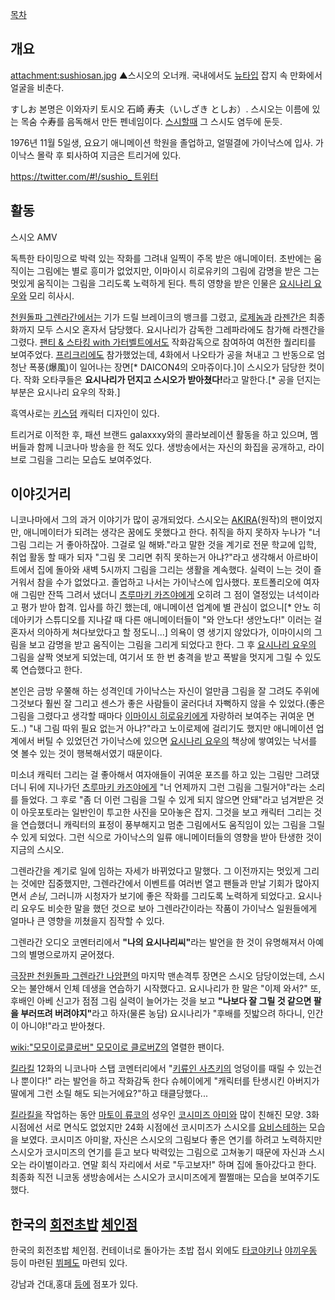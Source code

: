 [[목차]]
== 개요 ==
attachment:sushiosan.jpg
▲스시오의 오너캐. 국내에서도 [[뉴타입]] 잡지 속 만화에서 얼굴을 비춘다.

すしお
본명은 이와자키 토시오 石崎 寿夫（いしざき としお）. 스시오는 이름에 있는 목숨 수寿를 음독해서 만든 펜네임이다. [[스시]]할때 그 스시도 염두에 둔듯.

1976년 11월 5일생, 요요기 애니메이션 학원을 졸업하고, 얼떨결에 가이낙스에 입사. 가이낙스 몰락 후 퇴사하여 지금은 트리거에 있다.

[[https://twitter.com/#!/sushio_ 트위터]]

== 활동 ==
{{{#!html
<iframe width="420" height="315" src="http://www.youtube.com/embed/wklTlsbX6mw?rel=0" frameborder="0" allowfullscreen></iframe>
}}}
스시오 AMV

독특한 타이밍으로 박력 있는 작화를 그려내 일찍이 주목 받은 애니메이터. 초반에는 움직이는 그림에는 별로 흥미가 없었지만, 이마이시 히로유키의 그림에 감명을 받은 그는 멋있게 움직이는 그림을 그리도록 노력하게 된다. 특히 영향을 받은 인물은 [[요시나리 요우]]와 모리 히사시.

[[천원돌파 그렌라간]]에서는 기가 드릴 브레이크의 뱅크를 그렸고, [[로제놈]]과 [[라젠간]]은 최종화까지 모두 스시오 혼자서 담당했다. 요시나리가 감독한 그레파라에도 참가해 라젠간을 그렸다.
[[팬티 & 스타킹 with 가터벨트]]에서도 작화감독으로 참여하여 여전한 퀄리티를 보여주었다.
[[프리크리]]에도 참가했었는데, 4화에서 나오타가 공을 쳐내고 그 반동으로 엄청난 폭풍(爆風)이 일어나는 장면[* DAICON4의 오마쥬이다.]이 스시오가 담당한 컷이다. 작화 오타쿠들은 '''요시나리가 던지고 스시오가 받아쳤다!'''라고 말한다.[* 공을 던지는 부분은 요시나리 요우의 작화.]

흑역사로는 [[키스덤]] 캐릭터 디자인이 있다.

트리거로 이적한 후, 패션 브랜드 galaxxxy와의 콜라보레이션 활동을 하고 있으며, 멤버들과 함께 니코나마 방송을 한 적도 있다. 생방송에서는 자신의 화집을 공개하고, 라이브로 그림을 그리는 모습도 보여주었다.

== 이야깃거리 ==
니코나마에서 그의 과거 이야기가 많이 공개되었다.
스시오는 [[AKIRA]](원작)의 팬이었지만, 애니메이터가 되려는 생각은 꿈에도 못했다고 한다. 취직을 하지 못하자 누나가 "너 그림 그리는 거 좋아하잖아. 그걸로 일 해봐."라고 말한 것을 계기로 전문 학교에 입학, 취업 활동 할 때가 되자 "그림 못 그리면 취직 못하는거 아냐?"라고 생각해서 아르바이트에서 집에 돌아와 새벽 5시까지 그림을 그리는 생활을 계속했다. 실력이 느는 것이 즐거워서 참을 수가 없었다고. 졸업하고 나서는 가이낙스에 입사했다. 포트폴리오에 여자애 그림만 잔뜩 그려서 냈더니 [[츠루마키 카즈야]]에게 오히려 그 점이 열정있는 녀석이라고 평가 받아 합격.
입사를 하긴 했는데, 애니메이션 업계에 별 관심이 없으니[* 안노 히데아키가 스튜디오를 지나갈 때 다른 애니메이터들이 "와 안노다! 생안노다!" 이러는 걸 혼자서 의아하게 쳐다보았다고 할 정도니...] 의욕이 영 생기지 않았다가, 이마이시의 그림을 보고 감명을 받고 움직이는 그림을 그리게 되었다고 한다. 그 후 [[요시나리 요우]]의 그림을 살짝 엿보게 되었는데, 여기서 또 한 번 충격을 받고 폭발을 멋지게 그릴 수 있도록 연습했다고 한다. 

본인은 금방 우쭐해 하는 성격인데 가이낙스는 자신이 얼만큼 그림을 잘 그려도 주위에 그것보다 훨씬 잘 그리고 센스가 좋은 사람들이 굴러다녀 자뻑하지 않을 수 있었다.(좋은 그림을 그렸다고 생각할 때마다 [[이마이시 히로유키]]에게 자랑하러 보여주는 귀여운 면도..) "내 그림 따위 필요 없는거 아냐?"라고 노이로제에 걸리기도 했지만 애니메이션 업계에서 버틸 수 있었던건 가이낙스에 있으면 [[요시나리 요우]]의 책상에 쌓여있는 낙서를 엿 볼수 있는 것이 행복해서였기 때문이다. 

미소녀 캐릭터 그리는 걸 좋아해서 여자애들이 귀여운 포즈를 하고 있는 그림만 그려댔더니 뒤에 지나가던 [[츠루마키 카즈야]]에게 "너 언제까지 그런 그림을 그릴거야"라는 소리를 들었다. 그 후로 "좀 더 이런 그림을 그릴 수 있게 되지 않으면 안돼"라고 넘겨받은 것이 아웃포토라는 일반인이 투고한 사진을 모아놓은 잡지. 그것을 보고 캐릭터 그리는 것을 연습했더니 캐릭터의 표정이 풍부해지고 멈춘 그림에서도 움직임이 있는 그림을 그릴 수 있게 되었다.
그런 식으로 가이낙스의 일류 애니메이터들의 영향을 받아 탄생한 것이 지금의 스시오.

그렌라간을 계기로 일에 임하는 자세가 바뀌었다고 말했다. 그 이전까지는 멋있게 그리는 것에만 집중했지만, 그렌라간에서 이벤트를 여러번 열고 팬들과 만날 기회가 많아지면서 ''손님'', 그러니까 시청자가 보기에 좋은 작화를 그리도록 노력하게 되었다고. 요시나리 요우도 비슷한 말을 했던 것으로 보아 그렌라간이라는 작품이 가이낙스 일원들에게 얼마나 큰 영향을 끼쳤을지 짐작할 수 있다. 

그렌라간 오디오 코멘터리에서 '''"나의 요시나리씨"'''라는 발언을 한 것이 유명해져서 아예 그의 별명으로까지 굳어졌다.

[[극장판 천원돌파 그렌라간 나암편]]의 마지막 맨손격투 장면은 스시오 담당이었는데, 스시오는 불안해서 인체 데생을 연습하기 시작했다고. 요시나리가 한 말은 "이제 와서?"
또, 후배인 아베 신고가 점점 그림 실력이 늘어가는 것을 보고 '''"나보다 잘 그릴 것 같으면 팔을 부러뜨려 버려야지"'''라고 하자(물론 농담) 요시나리가 "후배를 짓밟으려 하다니, 인간이 아니야!"라고 받아쳤다.

[[wiki:"모모이로클로버" 모모이로 클로버Z]]의 열렬한 팬이다.

[[킬라킬]] 12화의 니코나마 스탭 코멘터리에서 "[[키류인 사츠키]]의 엉덩이를 때릴 수 있는건 나 뿐이다!" 라는 발언을 하고 작화감독 한다 슈헤이에게 "캐릭터를 탄생시킨 아버지가 딸에게 그런 소릴 해도 되는거에요?"하고 태클당했다...

[[킬라킬]]을 작업하는 동안 [[마토이 류코]]의 성우인 [[코시미즈 아미]]와 많이 친해진 모양. 3화 시점에선 서로 면식도 없었지만 24화 시점에선 코시미즈가 스시오를 [[요비스테]]하는 모습을 보였다. 코시미즈 아미왈, 자신은 스시오의 그림보다 좋은 연기를 하려고 노력하지만 스시오가 코시미즈의 연기를 듣고 보다 박력있는 그림으로 고쳐놓기 때문에 자신과 스시오는 라이벌이라고. 연말 회식 자리에서 서로 "두고보자!" 하며 집에 돌아갔다고 한다. 최종화 직전 니코동 생방송에서는 스시오가 코시미즈에게 쩔쩔매는 모습을 보여주기도 했다.
== 한국의 [[회전초밥]] [[체인점]] ==
한국의 회전초밥 체인점. 컨테이너로 돌아가는 초밥 접시 외에도 [[타코야키]]나 [[야끼우동]] 등이 마련된 [[뷔페]]도 마련되 있다.

강남과 건대,홍대 [[등에]] 점포가 있다.
